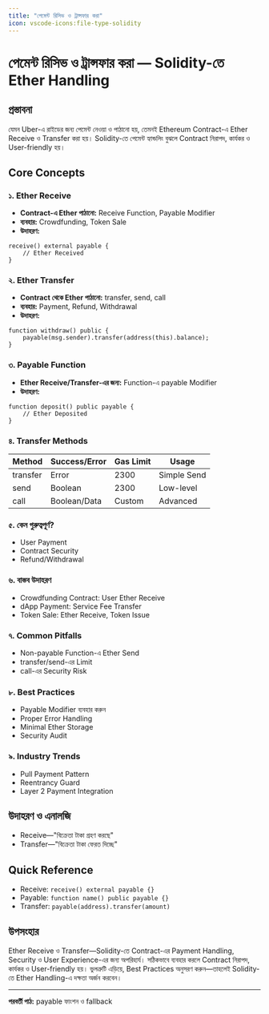 ```yaml
---
title: "পেমেন্ট রিসিভ ও ট্রান্সফার করা"
icon: vscode-icons:file-type-solidity
---
```


# পেমেন্ট রিসিভ ও ট্রান্সফার করা — Solidity-তে Ether Handling

## প্রস্তাবনা

যেমন Uber-এ রাইডের জন্য পেমেন্ট নেওয়া ও পাঠানো হয়, তেমনই Ethereum Contract-এ Ether Receive ও Transfer করা হয়। Solidity-তে পেমেন্ট হ্যান্ডলিং বুঝলে Contract নিরাপদ, কার্যকর ও User-friendly হয়।

## Core Concepts

### ১. Ether Receive
- **Contract-এ Ether পাঠানো:** Receive Function, Payable Modifier
- **ব্যবহার:** Crowdfunding, Token Sale
- **উদাহরণ:**
```solidity
receive() external payable {
    // Ether Received
}
```

### ২. Ether Transfer
- **Contract থেকে Ether পাঠানো:** transfer, send, call
- **ব্যবহার:** Payment, Refund, Withdrawal
- **উদাহরণ:**
```solidity
function withdraw() public {
    payable(msg.sender).transfer(address(this).balance);
}
```

### ৩. Payable Function
- **Ether Receive/Transfer-এর জন্য:** Function-এ payable Modifier
- **উদাহরণ:**
```solidity
function deposit() public payable {
    // Ether Deposited
}
```

### ৪. Transfer Methods
| Method    | Success/Error | Gas Limit | Usage         |
|-----------|---------------|-----------|--------------|
| transfer  | Error         | 2300      | Simple Send  |
| send      | Boolean       | 2300      | Low-level    |
| call      | Boolean/Data  | Custom    | Advanced     |

### ৫. কেন গুরুত্বপূর্ণ?
- User Payment
- Contract Security
- Refund/Withdrawal

### ৬. বাস্তব উদাহরণ
- Crowdfunding Contract: User Ether Receive
- dApp Payment: Service Fee Transfer
- Token Sale: Ether Receive, Token Issue

### ৭. Common Pitfalls
- Non-payable Function-এ Ether Send
- transfer/send-এর Limit
- call-এর Security Risk

### ৮. Best Practices
- Payable Modifier ব্যবহার করুন
- Proper Error Handling
- Minimal Ether Storage
- Security Audit

### ৯. Industry Trends
- Pull Payment Pattern
- Reentrancy Guard
- Layer 2 Payment Integration

## উদাহরণ ও এনালজি
- Receive—"বিক্রেতা টাকা গ্রহণ করছে"
- Transfer—"বিক্রেতা টাকা ফেরত দিচ্ছে"

## Quick Reference

- Receive: `receive() external payable {}`
- Payable: `function name() public payable {}`
- Transfer: `payable(address).transfer(amount)`

## উপসংহার

Ether Receive ও Transfer—Solidity-তে Contract-এর Payment Handling, Security ও User Experience-এর জন্য অপরিহার্য। সঠিকভাবে ব্যবহার করলে Contract নিরাপদ, কার্যকর ও User-friendly হয়। ভুলত্রুটি এড়িয়ে, Best Practices অনুসরণ করুন—তাহলেই Solidity-তে Ether Handling-এ দক্ষতা অর্জন করবেন।

---

**পরবর্তী পাঠ:** payable ফাংশন ও fallback
